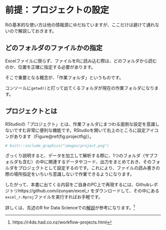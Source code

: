 # 前提：プロジェクトの設定 {#project}


Rの基本的な使い方は他の情報源にゆだねていますが、ここだけは避けて通れないので解説しておきます。

## どのフォルダのファイルかの指定
Excelファイルに限らず、ファイルをRに読み込む際は、どのフォルダから読むのか、位置を正確に指定する必要があります。

そこで重要となる概念が、「作業フォルダ」というものです。

コンソールに`getwd()`と打って出てくるフォルダが現在の作業フォルダになります。

## プロジェクトとは {#projecttoha}
RStudioの「プロジェクト」とは、作業フォルダにまつわる面倒な設定を意識しないですむ非常に便利な機能です。RStudioを開いて右上のところに設定アイコンがあります（Figure\@ref(fig:projectfig)）。

```r
# knitr::include_graphics("images/project.png")
```


ざっくり説明すると、データを加工して解析する際に、1つのフォルダ（サブフォルダも含む）の中に関連するデータやコード、出力をまとめておき、そのフォルダをプロジェクトとして設定するのです。これにより、ファイルの読み書きの際の場所指定をいちいち意識しないで作業できるようになります。

したがって、本書に出てくる内容をご自身のPC上で再現するには、Githubレポジトリhttps://github.com/izunyan/excel_r をダウンロードして、その中にある`excel_r.Rproj`ファイルを実行すればお手軽です。

詳しくは、先述のR for Data Scienceでの[解説](https://r4ds.had.co.nz/workflow-projects.html)が参考になります。^[https://r4ds.had.co.nz/workflow-projects.html]